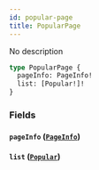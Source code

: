 ```yaml
---
id: popular-page
title: PopularPage
---
```



No description

```graphql
type PopularPage {
  pageInfo: PageInfo!
  list: [Popular!]!
}
```


### Fields

#### `pageInfo` ([`PageInfo`](/cyberconnect-api/reference/objects/page-info))




#### `list` ([`Popular`](/cyberconnect-api/reference/objects/popular))






